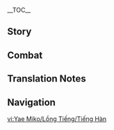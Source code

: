 {{CharacterTabs}}
{{LanguageTabs}}

__TOC__
==Story==
{{VO/Story
|character           = Yae Miko
|language            = ko
|name                = 야에 미코

|vo_01_01_title      = 첫 만남…
|vo_01_01_subtitle   = Hello
|vo_01_01_file       = VO_{language}{character} Hello.ogg
|vo_01_01_tx         = 난 나루카미 다이샤의 궁사야. 네 일거수일투족을 확인하고자 방문했지. 이는 다이샤의 명이니… 훗, 그렇게 긴장할 거 없어. 겉치레 말일 뿐이니까. 그래야 쉴 수 있는 정당한 명분이 생기지. 자, 어서 나한테 재밌는 일을 보여줘
|vo_01_01_rm         = Nan Narukami Daisya-ui Gungsaya. Ne ilgeosuiltujogeul hwaginhagoja bangmunhaetjji. Ineun Daisya-ui myeong'ini... Hut, geureokae ginjanghal geo eopsseo. Geochire maril ppuninikka. Geuraeya swil su inneun jeongdanghan myeongbuni saenggiji. Ja, eoseo nahante jaeminneun ireul boyeojwo.
|vo_02_01_title      = 잡담・창의적 글쓰기
|vo_02_01_subtitle   = Chat: Creative Writing
|vo_02_01_file       = VO_{language}{character} Chat - Creative Writing.ogg
|vo_02_01_tx         = 최근 야에 출판사에 이세계 전이물이 너무 많아. 흥, 자기들이 속한 세계에 그렇게 불만이 많은 건가?
|vo_02_01_rm         = Choegeun Yae chulpansae isegye jeonimuri neomu mana. Heung, jagideuri sokan segye'e geureokae bulmani maneun geonga?
|vo_02_02_title      = 잡담・이야기
|vo_02_02_subtitle   = Chat: Stories
|vo_02_02_file       = VO_{language}{character} Chat - Stories.ogg
|vo_02_02_tx         = 대다수 사람들의 일생은 글로 적어도 겨우 몇 줄이야. 따분한 이야기들뿐이지
|vo_02_02_rm         = Daedasu saramdeul-ui ilsaeng'eun geullo jeogeodo gyeou myeot juriya. Ttabunan iyagideulppuniji.
|vo_02_03_title      = 잡담・속세
|vo_02_03_subtitle   = Chat: Mortal World
|vo_02_03_file       = VO_{language}{character} Chat - Mortal World.ogg
|vo_02_03_tx         = 난 변하지 않는 것도 일종의 아름다움이라고 생각해. 휴, 하지만 속세에 변하지 않는 게 있을까?
|vo_02_03_rm         = Nan byeonhaji anneun geotdo iljong-ui areumdaumirago saenggakae. Hyu, hajiman soksse-e byeonhaji anneun ge isseulkka?
|vo_03_01_title      = 비가 올 때…
|vo_03_01_subtitle   = When It Rains
|vo_03_01_file       = VO_{language}{character} When It Rains.ogg
|vo_03_01_tx         = 비가 내린 후엔 온몸의 털이 다 축축해져…
|vo_03_01_rm         = Biga naerin huen onmom-ui teori da chukchukaejyeo...
|vo_03_02_title      = 번개가 칠 때…
|vo_03_02_subtitle   = When Thunder Strikes
|vo_03_02_file       = VO_{language}{character} When Thunder Strikes.ogg
|vo_03_02_tx         = 천둥을 무서워하는 사람이 많지. 하지만 난 천둥소리가 아주 친근하게 느껴져
|vo_03_02_rm         = Cheondung'eul museowohaneun sarami manchi. Hajiman nan cheondungsoriga aju chingeunhage neukkyeojyeo.
|vo_03_03_title      = 눈이 올 때…
|vo_03_03_subtitle   = When It Snows
|vo_03_03_file       = VO_{language}{character} When It Snows.ogg
|vo_03_03_tx         = 아직 지혜가 없는 여우는 눈밭에 머리를 묻고 먹이를 찾지… 나의 그런 모습을 보고 싶다고? 훗
|vo_03_03_rm         = Ajik jihyega eopneun yeouneun nunbate meorireul mutgo meogireul chatji... Na-ui geureon moseubeul bogo sipdago? Hut.
|vo_04_01_title      = 아침 인사…
|vo_04_01_subtitle   = Good Morning
|vo_04_01_file       = VO_{language}{character} Good Morning.ogg
|vo_04_01_tx         = 좋은 아침. 기운이 없어 보이네. 어제 잘 못 잤어? 어머, 설마 간밤에 나쁜 짓이라도 하러 갔다 왔니?
|vo_04_01_rm         = Joeun achim. Giuni eopsseo boine. Eoje jal mot jasseo? Eomeo, seolma ganbame nappeun jisirado hareo gatda watni?
|vo_04_02_title      = 점심 인사…
|vo_04_02_subtitle   = Good Afternoon
|vo_04_02_file       = VO_{language}{character} Good Afternoon.ogg
|vo_04_02_tx         = 음~ 고민이야. 점심에 뭐 먹지? 유부는 질렸고 담백한 게 먹고 싶은데. 그러고 보니 야시로 봉행의 아가씨를 못 본 지도 꽤 됐네. 그 애가 만든 디저트를 먹으러 가자
|vo_04_02_rm         = Eum~ Gominiya. Jeomsime mwo meokji? Yubunenun jilleyotgo dambaekhan ge meokgo sipeunde. Geurogo boni Yashiro bonghang-ui agassireul mot bon jido kkwae dwaetne. Geu aega madeun dijeoteureul meogeureo gaja.
|vo_04_03_title      = 저녁 인사…
|vo_04_03_subtitle   = Good Evening
|vo_04_03_file       = VO_{language}{character} Good Evening.ogg
|vo_04_03_tx         = 오늘처럼 달빛이 청아한 날을 그냥 보내긴 아깝지. 나랑 같이 달밤의 산책이라도 갈래? 거절은 거절할게
|vo_04_03_rm         = Oneulcheoreom dalbichi cheong'ahan nareul geunyang bonaegin akkapji. Narang gachi dalbamui sanchaegirado gallae? Geojeoreun geojeolhalge.
|vo_04_04_title      = 굿나잇…
|vo_04_04_subtitle   = Good Night
|vo_04_04_file       = VO_{language}{character} Good Night.ogg
|vo_04_04_tx         = 잠에 들 시간이야. 하, 밤에 천둥소리가 안 들리면 잠도 편하게 못 잔다니까
|vo_04_04_rm         = Jame deul siganiya. Ha, bame cheondungsoriga an deullimyeon jamdo pyeonhage mot jandanikka.
|vo_05_01_title      = 야에 미코 자신에 대해・영원함
|vo_05_01_subtitle   = About {character}: Eternity
|vo_05_01_file       = VO_{language}{character} About {character} - Eternity.ogg
|vo_05_01_tx         = 영원이란 건 지금 갖고 있는 걸 잃지 않는 거야. 다른 관점으로 보면, 더 많은 걸 손에 넣을 가능성도 포기하는 셈이지. 하지만 세상일이 다 그렇듯이, 모든 걸 손에 넣을 순 없어
|vo_05_01_rm         = Yeong'woniran geon jigeum gatgo itneun geol iljji anneun geoya. Dareun gwanjeomeuro bomyeon, deo maneun geol sone neoeul ganeungseongdo pogihaneun semiji. Hajiman sesangiri da geureotgdeusi, modeun geol sone neoeul sun eopsseo.
|vo_05_02_title      = 야에 미코 자신에 대해・취미
|vo_05_02_subtitle   = About {character}: Interests
|vo_05_02_file       = VO_{language}{character} About {character} - Interests.ogg
|vo_05_02_tx         = 인간은 재밌어. 그래서 난 인간이 좋아. 짧은 생을 살지만 한낮의 태양처럼 환한 빛을 내잖아. 어떤 빛은 오랜 시간이 흘러도 꺼지지 않지. 그런 인생을 읽는 건 즐거운 일이야
|vo_05_02_rm         = Inganeun jaemisseo. Geuraeso nan ingani joa. Jjalbeun saeng'eul saljiman hannajui taeyangcheoreom hwanhan bicheul naejana. Eotteon bicheun oraen sigani heulleodo kkeojiji anchi. Geureon insaeng'eul ilneun geon jeulgeoun iriya.
|vo_06_01_title      = 우리에 대해・작가
|vo_06_01_subtitle   = About Us: Authorship
|vo_06_01_file       = VO_{language}{character} About Us - Authorship.ogg
|vo_06_01_tx         = 재미없어. 이 책도 따분하기 그지없군. 휴, 이 사람들은 대체 왜 작가가 된 거야? 참, 네 경험을 써서 야에 출판사에 투고해 볼래? 나도 재미 좀 볼… 분명 잘 팔리겠지
|vo_06_01_rm         = Jaemieopsseo. I chaekdo ttabunhagi geujieopgun. Hyu, i saramdeureun daeche wae jakgaga doen geoya? Cham, ne gyeongheomeul sseoseo Yae chulpansae tugohae bollae? Nado jaemi jom bol... bunmyeong jal palligetji.
|vo_06_02_title      = 우리에 대해・마모
|vo_06_02_friendship = 6
|vo_06_02_quest      = Omnipresence Over Mortals
|vo_06_02_subtitle   = About Us: Erosion
|vo_06_02_file       = VO_{language}{character} About Us - Erosion.ogg
|vo_06_02_tx         = 자신을 가두면 더 빠르게 「마모」될지도 몰라. 거울로 삼을 수 있는 사람 하나 없이 혼자만 있는 세계가 얼마나 끔찍한데… 우리가 함께 있을 때 서로를 비춰주는 건 아주 중요한 일이야
|vo_06_02_rm         = Jasineul gadumyeon deo ppareuge "Mamo"doeljieo molla. Geoullo sameul su itneun saram hana eopssi honjaman itneun segyega eolmana kkeumjjikhande... Uriga hamkke isseul ttae seororeul bichwojuneun geon aju jungyohan iriya.
|vo_07_01_title      = 「신의 눈」에 대해…
|vo_07_01_friendship = 4
|vo_07_01_subtitle   = About the [[Vision]]
|vo_07_01_file       = VO_{language}{character} About the Vision.ogg
|vo_07_01_tx         = 내가 「신의 눈」을 착용하는 방식이 맘에 든다고? 보는 눈 있구나. 그럼… 한번 만져볼래?
|vo_07_01_rm         = Naega "Sin-ui Nun"eul chagyonghaneun bangsigi mame deundago? Boneun nun itguna. Geureom... hanbeon manjyeobollae?
|vo_07_02_title      = 하고 싶은 이야기…
|vo_07_02_friendship = 4
|vo_07_02_subtitle   = Something to Share
|vo_07_02_file       = VO_{language}{character} Something to Share.ogg
|vo_07_02_tx         = 기름이 8할 정도 열이 오르면 두부를 넣고 약한 불로 줄여. 그리고 황금빛으로 튀겨질 때까지 기다렸다가 건져내면 돼. 이 세상에 따끈따끈한 유부보다 맛있는 건 없을 거야. 음? 만드는 법은 다 가르쳐줬는데 왜 아직도 멍하니 있어?
|vo_07_02_rm         = Gireumi palhal jeongdo yeori oreumyeon dubureul neotgo yakhan bullo julyeo. Geurigo hwanggeumbicheuro twigyeojil ttaekkaji gidaryeotdaga geonjyeonaemyeon dwae. I sesang'e ttakkeunhan yububoda masitneun geon eopsseul geoya. Eum? Mandeuneun beobeun da gareuchyeojwotneunde wae ajikdo meonghani isseo?
|vo_07_03_title      = 흥미있는 일…
|vo_07_03_subtitle   = Interesting Things
|vo_07_03_file       = VO_{language}{character} Interesting Things.ogg
|vo_07_03_tx         = 나루카미 다이샤에선 고개를 들면 언제나 보이니까, 가끔 지겨울 때도 있지. 그 신성한 벚나무는 나와 운명으로 엮였으니 어쩔 수 없어
|vo_07_03_rm         = Narukami Daisya'eseon gogaereul deulmyeon eonjena boinikka, gakkeum jigyeoeul ttaedo itji. Geu sinseonghan beotnamuneun nawa unmyeong'euro yeokkyeosseuni eojjeol su eopsseo.
|vo_08_01_title      = 라이덴 쇼군에 대해…
|vo_08_01_friendship = 4
|vo_08_01_quest      = Omnipresence Over Mortals
|vo_08_01_subtitle   = About the [[Raiden Shogun]]
|vo_08_01_file       = VO_{language}{character} About the Raiden Shogun.ogg
|vo_08_01_tx         = 나오고 싶으면서 자기 자신을 일심정토에 가두는 건 고문이나 마찬가지지…. 다른 관점에서 보면 나름 귀엽기도 하지만
|vo_08_01_rm         = Naogo sipeumyeonseo jagi jasineul ilsimjeongto'e gaduneun geon gomunina machangajiji.... Dareun gwanjeomeseo bomyeon nareum gwiyeopgido hajiman.
|vo_08_02_title      = 카미사토 아야토에 대해…
|vo_08_02_friendship = 4
|vo_08_02_subtitle   = About [[Kamisato Ayato]]
|vo_08_02_file       = VO_{language}{character} About Kamisato Ayato.ogg
|vo_08_02_tx         = 야시로 봉행 가문의 그 녀석은 어렸을 때부터 얌전하지 않았어. 겉으론 친절한 미소를 띠고 있지만, 속으론 무슨 생각을 하는지 모르겠다니까. 정말 짜증 나…. 흥, 우리가 같은 부류라니? 동족 혐오란 말은 당치도 않아
|vo_08_02_rm         = Yasiro bonghaeng gamunui geu nyeoseogeun eoryeosseul ttaebuteo yamjeonhai annasseo. Geoteuron chinjeolhan misoreul ttigo itjiman, sogeuron museun saenggageul haneunji moreugetdanikka. Jeongmal jjajeung na.... Heung, uriga gateun buryurani? Dongjok hyeomoran mareun dangchitdo ana.
|vo_08_03_title      = 카미사토 아야카에 대해…
|vo_08_03_friendship = 4
|vo_08_03_quest      = The Immovable God and the Eternal Euthymia
|vo_08_03_subtitle   = About [[Kamisato Ayaka]]
|vo_08_03_file       = VO_{language}{character} About Kamisato Ayaka.ogg
|vo_08_03_tx         = 난 야시로 봉행의 그 소녀가 참 마음에 들어. 무슨 일이든 똑 부러지게 처리하잖아. 근데 야시로 봉행은 항상 고생만 하고 좋은 소리는 못 듣는 일만 해. 가엽기도 하지. 카미사토 가문 사람이 아니었으면 진작 야에 출판사로 데려왔을 텐데
|vo_08_03_rm         = Nan Yasiro bonghaeng'i geu sonyeoga cham maeume deureo. Museum iriden ttok bureojige cheorihajana. Geunde Yasiro bonghaeng'eun hangsang gosaengman hago joeun sorineun mot deutneun ilman hae. Gayeopgido haji... Kamisato gamun sarami anieosseumyeon jinjak Yae chulpansaro deryeowasseul tende.
|vo_08_04_title      = 쿠죠 사라에 대해…
|vo_08_04_friendship = 4
|vo_08_04_subtitle   = About [[Kujou Sara]]
|vo_08_04_file       = VO_{language}{character} About Kujou Sara.ogg
|vo_08_04_tx         = 그 어리석은 텐구는 아버지에 비하면 너무 아둔해… 뭐랄까, 무뚝뚝하고 솔직한 것도 나름의 장점이 있지만… 아무튼 앞으론 신사에서 날 가로막고 에이에 대해 캐묻지 않았으면 좋겠어
|vo_08_04_rm         = Geu eoriseogeun tenguneun abeojie binamyeon neomu adunhae... Mworalkka, muttukttukhago soljikhan geotdo nareumui jangjeomi itjiman... Amuteun apeuron sinsaeseo nal garomakgo Eie daehae kaemutji anasseumyeon jokesseo.
|vo_08_05_title      = 요이미야에 대해…
|vo_08_05_friendship = 4
|vo_08_05_quest      = The Immovable God and the Eternal Euthymia
|vo_08_05_subtitle   = About [[Yoimiya]]
|vo_08_05_file       = VO_{language}{character} About Yoimiya.ogg
|vo_08_05_tx         = 나가노하라의 폭죽은 일상 속에서 그나마 매년 기대되는 거라고 할 수 있어. 며칠 전에 그 애가 텐료 봉행 부지에서 폭죽을 터트리며 난리를 쳤다지. 후후, 쿠죠 가문 사람은 얼굴이 새빨개질 정도로 화났을 거야. 그 장면을 직접 못 봐서 너무 아쉽네
|vo_08_05_rm         = Naganohara-ui pokjugeun ilsang sogeseo geunama maenyeon gidaedoeneun georago hal su isseo. Myeochil jeone geu aega Tenryo bonghaeng bujieseo pokjugeul teoteurimyeo nanrireul cyeotdaji. Huhu, Kujyo gamun sarameun eolguri saeppalgaejil jeongdoro hwanasseul geoya. Geu jangmyeoneul jikjeop mot bwaseo neomu aswipne.
|vo_08_06_title      = 감우에 대해…
|vo_08_06_friendship = 4
|vo_08_06_subtitle   = About [[Ganyu]]
|vo_08_06_file       = VO_{language}{character} About Ganyu.ogg
|vo_08_06_tx         = 그러고 보니 감우 언니를 안 본 지도 오래됐네. 이나즈마에 쇄국령이 실시되기 전에 리월과 이나즈마 사이의 교류는 전부 나랑 감우 언니가 만나서 의논하곤 했는데, 어찌나 믿음직하던지. 다음에 리월에 갈 기회가 생기면 신선한 바다 불로초를 더 가져다줘야겠어
|vo_08_06_rm         = Geureogo boni Gamu eonnireul an bon jido oraedwaetne. Inajeumae swaegukryeong'i silsidwaegi jeone Riwolgwa Inajeuma saiui gyoryuneun jeonbu narang Gamu eonniga mannaseo uinonhagon haetneunde, eojjina mideumjikhadeonji. Daeume Riwole gal gihoega saenggimyeon sineonhan bada bullochoreul deo gajyeodajwoyagesseo.
|vo_08_07_title      = 산고노미야 코코미에 대해…
|vo_08_07_friendship = 4
|vo_08_07_quest      = Omnipresence Over Mortals
|vo_08_07_subtitle   = About [[Sangonomiya Kokomi]]
|vo_08_07_file       = VO_{language}{character} About Sangonomiya Kokomi.ogg
|vo_08_07_tx         = 지금의 무녀들은 하나같이 귀엽다니까. 그 아이가 태평 신악의 춤을 추면 어떤 모습이려나. 물고기들도 같이 춤출지도 몰라. 미코 언니라고 불러준다면, 후후… 내 노하우를 공유해줄 텐데
|vo_08_07_rm         = Jigeumui mynyeodereun hanagachi gwiyeopdanikka. Geu aiga taepyeong sinagui chumeul chumyeon eotteon moseubiryeona. Mulgogideuldo gachi chumchuljido molla. Miko eonnirago bulleojundamyeon, huhu... nae nohaureul gongyuhaejul tende.
|vo_08_08_title      = 쿠니쿠즈시에 대해…
|vo_08_08_friendship = 4
|vo_08_08_quest      = Omnipresence Over Mortals
|vo_08_08_hidden     = The Night-Bird Falls at the Curtain's Call
|vo_08_08_subtitle   = About [[Scaramouche|Kunikuzushi]]
|vo_08_08_file       = VO_{language}{character} About Kunikuzushi.ogg
|vo_08_08_tx         = 그때부터 그게 골치 아프다고 생각했어. 하지만 그녀는 자기가 만든 것이니 건드리고 싶지 않다고 했지. 이렇게 될 줄 알았다면 그때 몰래 처리해버릴걸. 지금? 하하… 지금은 너무 늦었어
|vo_08_08_rm         = Geuttaebuteo geuge golchi apeudago saenggakhaesseo. Hajiman geunyeoneun jagiga mandeun geosini geondeurigo sipji antago haetji. Ireotge doel jul aratdamyeon geuttae mollae cheorihaebeorilgeol. Jigeum? Haha... Jigeumeun neomu neujeosseo.
|vo_08_09_title      = 아라타키 이토에 대해…
|vo_08_09_friendship = 4
|vo_08_09_subtitle   = About [[Arataki Itto]]
|vo_08_09_file       = VO_{language}{character} About Arataki Itto.ogg
|vo_08_09_tx         = 아~ 오니족의 그 이상한 녀석? 하, 쿠죠 가문에 말썽을 많이 피웠다고 들었어. 텐료 봉행이 풍기를 해친다는 이유로 그가 거리에 적은 글을 지우려고 했지만, 내가 사람을 시켜서 남겨뒀어. 후후, 그렇게 재밌는 녀석은 요즘 보기 드물잖아
|vo_08_09_rm         = A~ Onijogui geu isanghan nyeoseok? Ha, Kujyo gamune malsseong'eul mani piwotdago deureosseo. Tenryo bonghaeng'i punggireul haechindaneun iyuro geuga georie jeogeun geureul jiuryeogohaetjiman, naega sarameul sikyeoseo namgyeodwosseo. Huhu, geureotge jaemiitneun nyeoseogeun yojeum bogi deumuljana.
|vo_08_10_title      = 고로에 대해…
|vo_08_10_friendship = 4
|vo_08_10_subtitle   = About [[Gorou]]
|vo_08_10_file       = VO_{language}{character} About Gorou.ogg
|vo_08_10_tx         = 고로의 꼬리는 빛깔이 아주 예뻐. 하지만… 내 꼬리가 더 부드럽단다, 후후…
|vo_08_10_rm         = Goro-ui kkorineun bitkkari aju yeppeo. Hajiman... nae kkoriga deo budeoreopdanda, huhu...
|vo_08_11_title      = 사유에 대해…
|vo_08_11_friendship = 4
|vo_08_11_subtitle   = About [[Sayu]]
|vo_08_11_file       = VO_{language}{character} About Sayu.ogg
|vo_08_11_tx         = 키 작은 꼬마가 요리조리 잘도 숨던데? 그 아이를 찾는 데 너무 오래 걸려서 소설 볼 시간이 줄었다고 카노 나나가 종종 불평했어. 글쎄, 누가 몰래 사유를 도와주는 게 아닐까?
|vo_08_11_rm         = Ki jageun kkomaga yorijori jaldo sumdeonde? Geu aireul chatneun de neomu orae geollyeoseo soseol bol sigani jureotdago Kano Nanaga jongjong bulpyeonghaesseo. Geulsse, nuga mollae Sayureul dowajuneun ge anilkka?
|vo_08_12_title      = 쿠키 시노부에 대해…
|vo_08_12_friendship = 4
|vo_08_12_subtitle   = About [[Kuki Shinobu]]
|vo_08_12_file       = VO_{language}{character} About Kuki Shinobu.ogg
|vo_08_12_tx         = 미유키한테 개성 넘치는 여동생이 있다고 들었어. 무녀 가문에서 태어났지만, 신사를 떠나 다양한 기술을 배워서 리월에 유학도 갔다가 결국 아라타키파에 들어갔다지…. 이렇게 재밌는 아이는 꼭 미유키한테 소개해달라고 해야지. 응, 미유키는 거절하지 않을 거야
|vo_08_12_rm         = Miyukihante gaeseong neomchineun yeodongsaeng'i itdago deureosseo. Munyeo gamuneseo taeeonatjiman sinsareul tteona dayanghan gisureul baewoseo Riwore yuhakdo gatdaga gyeolguk Aratakipa'e deureogatdaji... Ireotge jaemitneun aineun kkok Miyukihante sogaehaedallago haeyaji. Eung, Miyukineun geojeolhaji anneun geoya.
|vo_08_13_title      = 키라라에 대해…
|vo_08_13_friendship = 4
|vo_08_13_subtitle   = About [[Kirara]]
|vo_08_13_file       = VO_{language}{character} About Kirara.ogg
|vo_08_13_tx         = 요즘 인간 사회에 관심을 갖는 요괴들이 늘어나고 있어. 좋은 변화라고 해야 할까? 내 생각은 어떠냐고? 후후, 그야 즐길 수 있을 때 즐기라고 해야지. 게다가 순순히 한턱내겠다는 후배를 누가 싫어할 수 있겠어?
|vo_08_13_rm         = 

|vo_08_14_title      = 유메미즈키 미즈키에 대해·사업 경쟁
|vo_08_14_subtitle   = About [[Yumemizuki Mizuki]]: Business Rivalry
|vo_08_14_friendship = 4
|vo_08_14_file       = VO_{language}{character} About Yumemizuki Mizuki - Business Rivalry.ogg
|vo_08_14_tx         = 「마음이 지친 사람은 소설이 눈에 안 들어온다」고? 휴, 우리 「야에 출판사」는 글렀어. 소설의 재미가 부족하니까 여태 미즈키의 인정을 못 받은 거야. 우리 편집자랑 작가에게 조금만 더 시간을 줘. 앞으로의 작품도 인정을 받지 못한다면, 무능한 편집장으로서 직접 미즈키를 위한 소설을 쓰는 수밖에. 제목은… 음, 「바쿠의 꿈」이라고 할래
|vo_08_14_rm         = 

|vo_08_15_title      = 유메미즈키 미즈키에 대해·재회
|vo_08_15_subtitle   = About Yumemizuki Mizuki: Reunion
|vo_08_15_quest      = Dream Eater's Melancholia
|vo_08_15_friendship = 4
|vo_08_15_file       = VO_{language}{character} About Yumemizuki Mizuki - Reunion.ogg
|vo_08_15_tx         = 미즈키가 이나즈마에 막 돌아왔을 땐, 늘 근심이 가득해 보였어. 길에서 날 봐도 일부러 시선을 피하고… 나? 나도 당연히 먼저 말 안 걸었지. 그 삐딱한 모습을 좀 더 보고 싶었거든. 내 생각이 맞다면, 우리가 엇갈린 다음에 미즈키는 고개를 돌려 날 흘겨봤을 거야…. 그때 나도 돌아봤으면 미즈키는 깜짝 놀라서 도망쳤을걸. 원래 모습으로 변해서 귀를 이렇게 부여잡고 말이야.<br>근데 요즘은… 가십 월간지의 독자 사연란에서 날 비꼬기까지 하더라. 바쿠는 참 빨리 큰다니깐
|vo_08_15_rm         = 

|vo_09_01_title      = 야에 미코에 대해 알기・첫 번째
|vo_09_01_subtitle   = More About {character}: I
|vo_09_01_file       = VO_{language}{character} More About {character} - 01.ogg
|vo_09_01_tx         = 나에 대해 더 많이 알고 싶다고? 안 될 건 없지만, 오는 게 있으면 가는 것도 있어야지. 날 알고 싶으면, 너에 대한 걸로 교환하는 게 어때?
|vo_09_01_rm         = Nae daehae deo mani algo sipdago? An doel geon eopjiman, oneun ge isseumyeon ganeun geotdo isseoyaji. Nal algo sipeumyeon, neoe daehan geollo gyohwanhaneun ge eottae?
|vo_09_02_title      = 야에 미코에 대해 알기・두 번째
|vo_09_02_friendship = 3
|vo_09_02_subtitle   = More About {character}: II
|vo_09_02_file       = VO_{language}{character} More About {character} - 02.ogg
|vo_09_02_tx         = 호재궁님은 어디 멀리 좀 다녀오신다면서 다시는 돌아오지 않으셨지. 휴, 그땐 나루카미 다이샤의 귀찮은 일을 넘겨받고 싶지 않았는데, 신사의 궁사가 되면 유부를 마음껏 먹을 수 있다고 하셨어. 그런 이유로 설득당할 리 없잖아. 시끄럽고 골치 아픈 여자라니까…
|vo_09_02_rm         = Hojaegungnimeun eodi meolli jom danyeoosindamyeonseo dasineun doraoji aneusyeotji. Hyu, geuttaen Narukami Daisya-ui gwichaneun ireul neolgyeobatgo sipji anatneunde, sinsa-ui gungsaga doemyeon yubureul maeumkkeot meogeul su itdago hasyeotseo. Geureon iyuro seoldeukdanghal ri eopjanna. Sikkeureopgo golchi apeun yeojaranikka...
|vo_09_03_title      = 야에 미코에 대해 알기・세 번째
|vo_09_03_friendship = 4
|vo_09_03_quest      = Omnipresence Over Mortals
|vo_09_03_subtitle   = More About {character}: III
|vo_09_03_file       = VO_{language}{character} More About {character} - 03.ogg
|vo_09_03_tx         = 처음 야에 출판사를 세운 이유는 재밌는 소설을 보기 위해서였어. 나중엔 소설가들이 아등바등하는 걸 지켜보는 재미로 변했지만…. 넌 그들이 원고를 미룰 때 어떤 변명을 하는지 상상도 못 할 거야. 자기들이 쓰는 소설보다 재밌다니까?
|vo_09_03_rm         = Cheoeum Yae chulpansareul seun iyuneun jaemitneun soseoreul bogi wihaeseoyeosseo. Najung'en soseolgadeuri adeungbadeunghaneun geol jikyeoboneun jaemiro byeonhaetjiman... Neon geudeuri wongoreul mirul ttae eotteon byeonmyeong'eul haneunji sangsangdo mot hal geoya. Jagideuri sseuneun soseolboda jaemitdanikka?
|vo_09_04_title      = 야에 미코에 대해 알기・네 번째
|vo_09_04_friendship = 5
|vo_09_04_quest      = Omnipresence Over Mortals
|vo_09_04_subtitle   = More About {character}: IV
|vo_09_04_file       = VO_{language}{character} More About {character} - 04.ogg
|vo_09_04_tx         = 마신도 언젠가는 사라져. 시간이 흘러 그들의 이야기도 함께 사라져서 아무도 기억을 못 하면 너무 안타깝잖아. 뛰어난 구상과 필력을 가진 자만이 그들의 이야기를 쓸 자격이 있어…. 세상에 그런 사람이 없다면… 그 이야기들을 쓸 수 있는 작가를 키워내야지
|vo_09_04_rm         = Masindo eonjenganeun sarajyeo. Sigani heulleo geudeurui iyagido hamkke sarajyeoseo amudo gieogeul mot hamyeon neomu antakkapjana. Ttwieonan gusanggwa pillyeogeul gajin jamani geudeurui iyagireul sseul jagyeogi isseo... Sesang'e geureon sarami eopdamyeon... geu iyagideureul sseul su itneun jakgareul kiwonaeyaji.
|vo_09_05_title      = 야에 미코에 대해 알기・다섯 번째
|vo_09_05_friendship = 6
|vo_09_05_quest      = Omnipresence Over Mortals
|vo_09_05_subtitle   = More About {character}: V
|vo_09_05_file       = VO_{language}{character} More About {character} - 05.ogg
|vo_09_05_tx         = 그러고 보니 다른 사람의 소설은 많이 봤지만, 정작 내가 써본 적은 없네. 소설 쓰는 건 꽤 성가신 일이잖아. 그래도 언젠가 네 모험이 끝났을 때 네 이야기를 기록할 사람이 필요한데 마침 내가 시간이 된다면…
|vo_09_05_rm         = Geureogo boni dareun saramui soseoreun mani bwatjiman, jeongjak naega sseobon jeogeun eopne. Soseol sseuneun geon kkwae seonggasin irijana. Geuraedo eonjenga ne moheomi kkeutnasseul ttae ne iyagireul girokhal sarami piryohande machim naega sigani doendamyeon...
|vo_10_01_title      = 야에 미코의 취미…
|vo_10_01_subtitle   = {character}'s Hobbies
|vo_10_01_file       = VO_{language}{character} Hobbies.ogg
|vo_10_01_tx         = 내가 제일 좋아하는 건 다른 사람들의 이야기고, 두 번째로 좋아하는 건 타인이 고뇌하는 모습을 보는 거야. 둘을 합치면, 하하, 그 재미는 배가 돼
|vo_10_01_rm         = Naega jeil joahaneun geon dareun sramdeurui iyagigo, du beonjjaero joahaneun geon taini gonnoehaneun moseubeul boneun geoya. Dureul hapchimyeon, haha, geu jaemineun baega dwae.
|vo_10_02_title      = 야에 미코의 고민…
|vo_10_02_quest      = Omnipresence Over Mortals
|vo_10_02_subtitle   = {character}'s Troubles
|vo_10_02_file       = VO_{language}{character} Troubles.ogg
|vo_10_02_tx         = 평화로운 일상은 너무 따분한 것 같아…
|vo_10_02_rm         = Pyeonghwaroun ilsang'eun neomu ttabunhan geot gata...
|vo_10_03_title      = 좋아하는 음식…
|vo_10_03_quest      = Omnipresence Over Mortals
|vo_10_03_subtitle   = Favorite Food
|vo_10_03_file       = VO_{language}{character} Favorite Food.ogg
|vo_10_03_tx         = 「키츠네 우동」이라고 알아? 사실 그냥 유부를 넣은 우동이야. 어때, 유부를 넣은 우동이라니, 듣기만 해도 맛있을 것 같지?
|vo_10_03_rm         = "Kicheune Udong"irago ara? Sasil geunyang yubureul neoeun udong'iya. Eottae, yubureul neoeun udong'irani, deutgiman haedo masisseul geot gatji?
|vo_10_04_title      = 싫어하는 음식…
|vo_10_04_subtitle   = Least Favorite Food
|vo_10_04_file       = VO_{language}{character} Least Favorite Food.ogg
|vo_10_04_tx         = 아니, 절인 음식은 싫어. 절인 구피든 키비악이든 참을 수 없는 악취가 나지 않니? 나루카미 다이샤의 궁사로서 그런 부정한 걸 입에 넣을 순 없어
|vo_10_04_rm         = Ani, jeorin eumsigeun sireo. Jeorin gupideun kibiagideun chameul su eopneun akchwiga naji anni? Narukami Daisya-ui gungsaroseo geureon bujeonghan geol ibe neoeul sun eopsseo.

<!-- Receiving a Gift -->
|vo_11_01_title      = 선물 획득・첫 번째
|vo_11_01_subtitle   = Receiving a Gift: I
|vo_11_01_file       = VO_{language}{character} Receiving a Gift - 01.ogg
|vo_11_01_tx         = 어머, 꼬마야, 내 취향을 잘 알고 있네?
|vo_11_01_rm         = Eomeo, kkomaya, nae chwihyang'eul jal algo itne?
|vo_11_02_title      = 선물 획득・두 번째
|vo_11_02_subtitle   = Receiving a Gift: II
|vo_11_02_file       = VO_{language}{character} Receiving a Gift - 02.ogg
|vo_11_02_tx         = 네가 직접 만든 거니까 한번 먹어봐야겠어, 후후…
|vo_11_02_rm         = Nega jikjeop mandeun geonikka hanbeon meogeobwayagesseo, huhu...
|vo_11_03_title      = 선물 획득・세 번째
|vo_11_03_subtitle   = Receiving a Gift: III
|vo_11_03_file       = VO_{language}{character} Receiving a Gift - 03.ogg
|vo_11_03_tx         = 흠… 꼬마야, 좀 더 분발해야겠는걸?
|vo_11_03_rm         = Heum... Kkomaya, jom deo bunbalhaeyagetneungeol?
|vo_12_01_title      = 생일…
|vo_12_01_subtitle   = Birth Date
|vo_12_01_file       = VO_{language}{character} Birth Date.ogg
|vo_12_01_tx         = 오늘이 네 생일이구나…<br>「그대의 탄생을 축복하며 명하나니, 그대가 구하는 것을 얻고 원하는 것을 이루리라. 올곧은 마음을 가진 자에겐 신의 가호가 있을지니.」 됐어, 올해는 모든 일이 잘 풀리고 원하는 걸 얻길 바라
|vo_12_01_rm         = Oneuri ne saeng'iliguna... "Geudae-ui tansaeng'eul chukbokhamyeo myeonghanani, geudaega guhaneun geoseul eotgo wonhaneun geoseul irurira. Olgodeun maeumeul gajim jaegen sin-ui gahoga isseuljini." Dwaesseo, olhaeneun modeun iri jal pulligo wonhaneun geol eotgil bara.
|vo_13_01_title      = 돌파의 느낌・기
|vo_13_01_ascension  = 1
|vo_13_01_subtitle   = Feelings About Ascension: Intro
|vo_13_01_file       = VO_{language}{character} Feelings About Ascension -  01.ogg
|vo_13_01_tx         = 무녀의 수행 단계는 수련을 졸업하고 제사의 구절을 정확하게 낭송할 수 있으면 「직계」 단계라고 해. 인간에겐 쉽지만 여우족에겐 가장 어려운 단계지… 그야 여우니까
|vo_13_01_rm         = Munyeo-ui suhaeng dangyeneun suryeoneul joreophago jesa-ui gujeoreul jeonghwakhage nangsonghal su isseumyeon "Jikgye" dangyerago hae. Inganegen swipjiman yeoujogegen gajang eoryeoun dangyeji... geuya yeounikka.
|vo_13_02_title      = 돌파의 느낌・승
|vo_13_02_ascension  = 2
|vo_13_02_subtitle   = Feelings About Ascension: Building Up
|vo_13_02_file       = VO_{language}{character} Feelings About Ascension -  02.ogg
|vo_13_02_tx         = 궁사 대행, 그러니까 「정계」의 수행은 아주 힘들어. 많은 규율을 지켜야 하거든. 수행의 비결은 오직 하나, 밤에 몰래 뭘 먹을 때 들키지 않는 거야
|vo_13_02_rm         = Gungsa daehaeng, geuronnika "Jeonggye"ui suhaeng'eun aju himdeureo. Maneun gyuyureul jikyeoya hageodeun. Suhaeng'ui bigyeoreun ojik hana, bame mollae mwol meogeul ttae deulkiji anneun geoya.
|vo_13_03_title      = 돌파의 느낌・전
|vo_13_03_ascension  = 4
|vo_13_03_subtitle   = Feelings About Ascension: Climax
|vo_13_03_file       = VO_{language}{character} Feelings About Ascension -  03.ogg
|vo_13_03_tx         = 「명계」로 올라가면 천지를 살필 수 있는 경지에 올라 세상만사를 꿰뚫어 볼 수 있어야 돼. 이 경지에 오르면 보통 신의 눈을 받게 되고, 평범한 여우족보다 훨씬 긴 수명을 얻지
|vo_13_03_rm         = "Myeonggye"ro ollagamyeon cheonjireul salpil su itneun gyeongjie olla sesangmansareul kkwettureo bol su isseoya dwae. I gyeongjie oreumyeon botong sin-ui nuneul batge doego, pyeongbeomhan yeoujokboda hwolssin gin sumyeong'eul eotji.
|vo_13_04_title      = 돌파의 느낌・결
|vo_13_04_ascension  = 6
|vo_13_04_quest      = Omnipresence Over Mortals
|vo_13_04_subtitle   = Feelings about Ascension: Conclusion
|vo_13_04_file       = VO_{language}{character} Feelings About Ascension -  04.ogg
|vo_13_04_tx         = 나루카미 다이샤의 「청계」는 예로부터 나루카미 다이샤의 궁사 단 한 명만 얻을 수 있었어. 사실 그냥 명예직 같은 거야. 실력과는 별 상관없어. 하지만 내가 실력이 가장 뛰어난 「청계」라고 해도 안 될 건 없지
|vo_13_04_rm         = Narukami Daisya-ui "Cheonggye"neun yerobuteo Narukami Daisya-ui gungsa dan han myeongman eodeul su isseosseo. Sasil geunyang myeong'yejik gateun geoya. Sillyeokgwaneun byeol sanggwaneopsseo. Hajiman naega sillyeogi gajang ttwieonan "Cheonggye"rago haedo an doel geon eopji.
}}

==Combat==
{{Combat VO
|character           = Yae Miko
|language            = ko

<!-- Elemental Skill -->
|skill_1_tx          = ''(Dashing Forwards)'' {{tt|율령|律令}}
|skill_1_rm          = Yullyeong.
|skill_2_tx          = ''(Dashing Forwards)'' 주술
|skill_2_rm          = Jusul.
|skill_3_tx          = ''(Dashing Forwards)'' 칙명!
|skill_3_rm          = Chikmyeong!
|skill_4_tx          = ''(Dashing Backwards)'' 나타나라
|skill_4_rm          = Natanara.
|skill_5_tx          = ''(Dashing Backwards)'' 형상을 남기리
|skill_5_rm          = Hyeongsang'eul namgiri.

<!-- Elemental Burst -->
|burst_1_tx          = 진실의 눈동자!
|burst_1_rm          = Jinsil-ui nundongja!
|burst_2_tx          = 고요한 {{tt|뇌정|雷霆}}!
|burst_2_rm          = Goyohan noejeong!
|burst_3_tx          = {{tt|뇌광|雷光}}이 애처롭구나
|burst_3_rm          = Noegwang'i aecheoropguna

<!-- Sprint Start -->
|sprint-s_1_file     = Sprint Start 01,Sprint Start 02,Sprint Start 03

<!-- Sprint End -->

<!-- Deploying Wind Glider -->
|glider_1_file       = Deploying Wind Glider 01,Deploying Wind Glider 02,Deploying Wind Glider 03

<!-- Disengaging Wind Glider -->

<!-- Opening Treasure Chest -->
|chest_1_tx          = 재미있는 물건이라도 있어?
|chest_1_rm          = Jaemiinneun mulgeonirado isseo?
|chest_2_tx          = 이게 다인가…?
|chest_2_rm          = Ige dain'ga...?
|chest_3_tx          = 어서 열어봐
|chest_3_rm          = Eoseo yeoreobwa.

<!-- Low HP -->
|low-hp_1_tx         = 이러면 곤란한데
|low-hp_1_rm         = Ireomyeon gollanhande
|low-hp_2_tx         = 장난은 여기까지
|low-hp_2_rm         = Jangnaneun yeogi'kkaji
|low-hp_3_tx         = 좀 진지해져야겠는걸?
|low-hp_3_rm         = Jom jinjihaeyagenneun'geol?

<!-- Ally at Low HP -->
|ally-low-hp_1_tx    = 무리하지 마
|ally-low-hp_1_rm    = Murihaji ma.
|ally-low-hp_2_tx    = 나한테 맡겨
|ally-low-hp_2_rm    = Nahante matgyeo.

<!-- Fallen -->
|fallen_1_tx         = 아, 장난이 좀 과했네…
|fallen_1_rm         = A, jangnani jom gwahaenne...
|fallen_2_tx         = 처참한 결과야…
|fallen_2_rm         = Cheochamhan gyeolgwaya...
|fallen_3_tx         = 여기서 멈추면 영원을 논할 자격이 없지…
|fallen_3_rm         = Yeogiseo meomchumyeon yeong'woneul nonhal jagyeogi eopjji...

<!-- Light Hit Taken -->
|hit-l_1_file        = Light Hit Taken 02
|hit-l_1_tx          = 이게 다야?
|hit-l_1_rm          = Ige daya?
|hit-l_2_file        = Light Hit Taken 01,Light Hit Taken 03,Light Hit Taken 04,Light Hit Taken 05,Light Hit Taken 06

<!-- Heavy Hit Taken -->
|hit-h_1_file        = Heavy Hit Taken 02
|hit-h_1_tx          = 귀찮아 죽겠네…
|hit-h_1_rm          = Gwichana jukkenne...
|hit-h_2_file        = Heavy Hit Taken 01,Heavy Hit Taken 03,Heavy Hit Taken 04,Heavy Hit Taken 05,Heavy Hit Taken 06

<!-- Joining Party -->
|join_1_tx           = 이제야 내가 생각났어?
|join_1_rm           = Ijeya naega saenggaknasseo?
|join_2_tx           = 재미있는 일 하러 가자
|join_2_rm           = Jaemiitneun il hareo gaja.
|join_3_tx           = 좋아, 모처럼 네가 날 초대했으니…
|join_3_rm           = Joa, mocheoreom nega nal chodaehaesseuni...

<!-- Character Idles -->

<!-- Light Attack -->
|atk-l_1_file        = Light Attack 01,Light Attack 02,Light Attack 03,Light Attack 04,Light Attack 05,Light Attack 06,Light Attack 07

<!-- Mid Attack -->
|atk-m_1_file        = Mid Attack 01,Mid Attack 02,Mid Attack 03

<!-- Heavy Attack -->
|atk-h_1_file        = Heavy Attack 01,Heavy Attack 02,Heavy Attack 03

<!-- Climbing -->
|climb_1_file        = Climbing 01,Climbing 02,Climbing 03,Climbing 04,Climbing 05

<!-- Climbing Breath -->
|climb-b_1_file      = Climbing Breath 01,Climbing Breath 02,Climbing Breath 03

<!-- Jumping -->
|jump_1_file         = Jumping 01,Jumping 02,Jumping 03,Jumping 04,Jumping 05

<!--
Copy paste the following line in any section that does not have any voice files, change the X for the section's title:
'''Yae Miko does not feature any X voice-overs'''
-->
}}

==Translation Notes==
{{Reflist|group=TN •}}

==Navigation==
{{Character Navbox|VO-KO}}
[[vi:Yae Miko/Lồng Tiếng/Tiếng Hàn]]